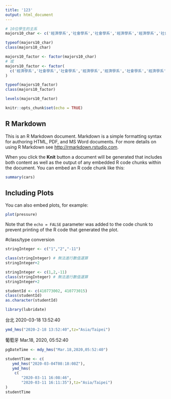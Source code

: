 ---
title: '123'
output: html_document
---
```{r}
# 10位學生的主系
majors10_char <- c('經濟學系','社會學系','社會學系','經濟學系','經濟學系','社會學系','經濟學系','經濟學系','經濟學系','社會學系')

typeof(majors10_char)
class(majors10_char)
```
```{r}
majors10_factor <- factor(majors10_char)
# 或
majors10_factor <- factor(
  c('經濟學系','社會學系','社會學系','經濟學系','經濟學系','社會學系','經濟學系','經濟學系','經濟學系','社會學系')
)

typeof(majors10_factor)
class(majors10_factor)
```
```{r}
levels(majors10_factor)
```

```{r setup, include=FALSE}
knitr::opts_chunk$set(echo = TRUE)
```

## R Markdown

This is an R Markdown document. Markdown is a simple formatting syntax for authoring HTML, PDF, and MS Word documents. For more details on using R Markdown see <http://rmarkdown.rstudio.com>.

When you click the **Knit** button a document will be generated that includes both content as well as the output of any embedded R code chunks within the document. You can embed an R code chunk like this:

```{r cars}
summary(cars)
```

## Including Plots

You can also embed plots, for example:

```{r pressure, echo=FALSE}
plot(pressure)
```

Note that the `echo = FALSE` parameter was added to the code chunk to prevent printing of the R code that generated the plot.

#class/type conversion
```{r}
stringInteger <- c("1","2","-11")
```


```{r}
class(stringInteger) # 無法進行數值運算
stringInteger+2
```
```{r}
stringInteger <- c(1,2,-11)
class(stringInteger) # 無法進行數值運算
stringInteger+2
```
```{r}
studentId <- c(410773002, 410773015)
class(studentId)
as.character(studentId)
```

```{r}
library(lubridate)
```
台北 2020-03-18 13:52:40
```{r}
ymd_hms("2020-2-18 13:52:40",tz="Asia/Taipei")
```
葡萄牙 Mar.18, 2020, 05:52:40
```{r}
pgDateTime <- mdy_hms("Mar.18,2020,05:52:40")
```
```{r}
studentTime <- c(
   ymd_hms("2020-03-04T08:18:08Z"),
   ymd_hms(
    c(
       "2020-03-11 16:08:46",
       "2020-03-11 16:11:35"),tz="Asia/Taipei")
)
studentTime
```


